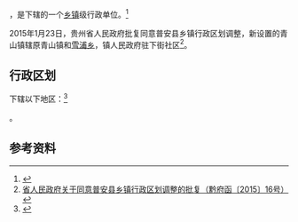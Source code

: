 {{中国乡级行政区|52/23/23/106/000}}

'''{{PAGENAMEBASE}}'''，是{{PRC admin/fullname|52/23/23/106/000|3}}下辖的一个[[乡镇|乡镇]]级行政单位。<ref>{{PRC admin/ref sgc|{{PRC admin/parent|52/23/23/106/000}}}}</ref>

2015年1月23日，贵州省人民政府批复同意普安县乡镇行政区划调整，新设置的青山镇辖原青山镇和[[雪浦乡|雪浦乡]]，镇人民政府驻下街社区<ref>[http://www.gzgov.gov.cn/xxgk/jbxxgk/fgwj/zfwj/qfh/201507/t20150703_298260.html 省人民政府关于同意普安县乡镇行政区划调整的批复（黔府函〔2015〕16号）] {{webarchive|url=https://web.archive.org/web/20170906183239/http://www.gzgov.gov.cn/xxgk/jbxxgk/fgwj/zfwj/qfh/201507/t20150703_298260.html |date=2017-09-06 }}</ref>。

== 行政区划 ==

{{PAGENAMEBASE}}下辖以下地区：<ref>{{PRC admin/ref sgc|52/23/23/106/000}}</ref>

{{PRC admin/children|52/23/23/106/000}}。

== 参考资料 ==

{{reflist}}

{{行政区划小作品}}
{{PRC admin/navcat|52/23/23/106/000}}